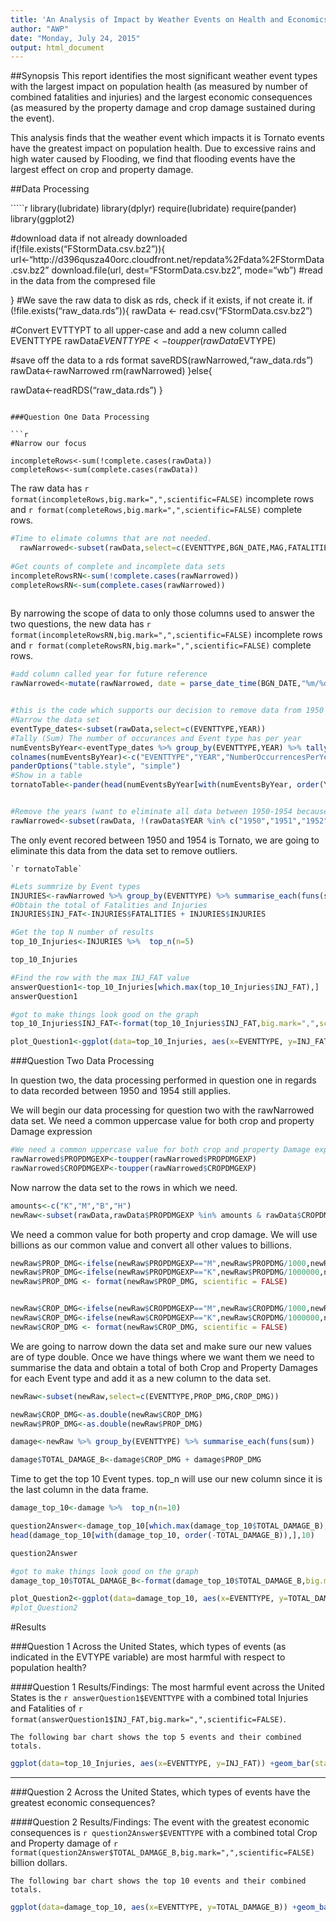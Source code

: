 ---
title: 'An Analysis of Impact by Weather Events on Health and Economics'
author: "AWP"
date: "Monday, July 24, 2015"
output: html_document
---

##Synopsis
This report identifies the most significant weather event types with the largest impact on population health (as measured by number of combined fatalities and injuries) and the largest economic consequences (as measured by the  property damage and crop damage sustained during the event). 

This analysis finds that the weather event which impacts it is Tornato events have the greatest impact on population health. Due to excessive rains and high water caused by Flooding, we find that flooding events have the largest effect on crop and property damage.

##Data Processing



`````{r download_data_and_load_data,warning=FALSE,message=FALSE}
library(lubridate)
library(dplyr)
require(lubridate)
require(pander)
library(ggplot2)

#download data if not already downloaded
if(!file.exists("FStormData.csv.bz2")){
  url<-"http://d396qusza40orc.cloudfront.net/repdata%2Fdata%2FStormData.csv.bz2"
  download.file(url, dest="FStormData.csv.bz2", mode="wb") 
  #read in the data from the compresed file
  
}
#We save the raw data to disk as rds, check if it exists, if not create it.
if (!file.exists("raw_data.rds")){
   rawData <- read.csv("FStormData.csv.bz2")
  
  #Convert EVTTYPT to all upper-case and add a new column called EVENTTYPE
  rawData$EVENTTYPE<-toupper(rawData$EVTYPE)
  
  #save off the data to a rds format
  saveRDS(rawNarrowed,"raw_data.rds")
  rawData<-rawNarrowed
  rm(rawNarrowed)
}else{
 
  rawData<-readRDS("raw_data.rds")
}
```

###Question One Data Processing

```{r raw_counts}
#Narrow our focus

incompleteRows<-sum(!complete.cases(rawData))
completeRows<-sum(complete.cases(rawData))

```
The raw data has `r format(incompleteRows,big.mark=",",scientific=FALSE)` incomplete rows and `r format(completeRows,big.mark=",",scientific=FALSE)` complete rows. 


```{r narrow_scope}
#Time to elimate columns that are not needed.
  rawNarrowed<-subset(rawData,select=c(EVENTTYPE,BGN_DATE,MAG,FATALITIES,INJURIES,PROPDMG,PROPDMGEXP,CROPDMG,CROPDMGEXP,WFO))
 
#Get counts of complete and incomplete data sets
incompleteRowsRN<-sum(!complete.cases(rawNarrowed))
completeRowsRN<-sum(complete.cases(rawNarrowed))
 

```
    
By narrowing the scope of data to only those columns used to answer the two questions, the new data has `r format(incompleteRowsRN,big.mark=",",scientific=FALSE)` incomplete rows and `r format(completeRowsRN,big.mark=",",scientific=FALSE)` complete rows.     
  
```{r question_one_analysis1}
#add column called year for future reference
rawNarrowed<-mutate(rawNarrowed, date = parse_date_time(BGN_DATE,"%m/%d/%y %H%M%S"),YEAR = year(date))


#this is the code which supports our decision to remove data from 1950 - 1954.
#Narrow the data set
eventType_dates<-subset(rawData,select=c(EVENTTYPE,YEAR)) 
#Tally (Sum) The number of occurances and Event type has per year
numEventsByYear<-eventType_dates %>% group_by(EVENTTYPE,YEAR) %>% tally()
colnames(numEventsByYear)<-c("EVENTTYPE","YEAR","NumberOccurrencesPerYear")
panderOptions("table.style", "simple")
#Show in a table
tornatoTable<-pander(head(numEventsByYear[with(numEventsByYear, order(YEAR)),],10))


#Remove the years (want to eliminate all data between 1950-1954 because they only recored one Event type during that time)
rawNarrowed<-subset(rawData, !(rawData$YEAR %in% c("1950","1951","1952","1953","1954")),select=c(EVENTTYPE,YEAR,MAG,FATALITIES,INJURIES,PROPDMG,PROPDMGEXP,CROPDMG,CROPDMGEXP,WFO))


```


The only event recored between 1950 and 1954 is Tornato, we are going to eliminate this data from the data set to remove outliers.


    `r tornatoTable`


```{r question_one_analysis2,fig.width=10}
#Lets summrize by Event types
INJURIES<-rawNarrowed %>% group_by(EVENTTYPE) %>% summarise_each(funs(sum),vars=c(-YEAR,-MAG,-WFO,-PROPDMGEXP,-PROPDMG,-CROPDMG,-CROPDMGEXP))
#Obtain the total of Fatalities and Injuries
INJURIES$INJ_FAT<-INJURIES$FATALITIES + INJURIES$INJURIES

#Get the top N number of results
top_10_Injuries<-INJURIES %>%  top_n(n=5)

top_10_Injuries

#Find the row with the max INJ_FAT value
answerQuestion1<-top_10_Injuries[which.max(top_10_Injuries$INJ_FAT),]
answerQuestion1

#got to make things look good on the graph
top_10_Injuries$INJ_FAT<-format(top_10_Injuries$INJ_FAT,big.mark=",",scientific=FALSE)

plot_Question1<-ggplot(data=top_10_Injuries, aes(x=EVENTTYPE, y=INJ_FAT)) +geom_bar(stat="identity")+theme(axis.text.x=element_text(angle=90,hjust=1,vjust=0.5))

```

###Question Two Data Processing

In question two, the data processing performed in question one in regards to data recorded between 1950 and 1954 still applies.

We will begin our data processing for question two with the rawNarrowed data set. We need a common uppercase value for both crop and property Damage expression

```{r question_two_analysis1}
#We need a common uppercase value for both crop and property Damage expression
rawNarrowed$PROPDMGEXP<-toupper(rawNarrowed$PROPDMGEXP)
rawNarrowed$CROPDMGEXP<-toupper(rawNarrowed$CROPDMGEXP)
```

Now narrow the data set to the rows in which we need.

```{r question_two_analysis2}
amounts<-c("K","M","B","H")
newRaw<-subset(rawData,rawData$PROPDMGEXP %in% amounts & rawData$CROPDMGEXP %in% amounts,select=c(EVENTTYPE,PROPDMG,PROPDMGEXP,CROPDMG,CROPDMGEXP) )


```

We need a common value for both property and crop damage. We will use billions as our common value and convert all other values to billions.

```{r question_two_analysis3}

newRaw$PROP_DMG<-ifelse(newRaw$PROPDMGEXP=="M",newRaw$PROPDMG/1000,newRaw$PROPDMG) 
newRaw$PROP_DMG<-ifelse(newRaw$PROPDMGEXP=="K",newRaw$PROPDMG/1000000,newRaw$PROP_DMG)  
newRaw$PROP_DMG <- format(newRaw$PROP_DMG, scientific = FALSE)


newRaw$CROP_DMG<-ifelse(newRaw$CROPDMGEXP=="M",newRaw$CROPDMG/1000,newRaw$CROPDMG) 
newRaw$CROP_DMG<-ifelse(newRaw$CROPDMGEXP=="K",newRaw$CROPDMG/1000000,newRaw$CROP_DMG)  
newRaw$CROP_DMG <- format(newRaw$CROP_DMG, scientific = FALSE)

```

We are going to narrow down the data set and make sure our new values are of type double. Once we have things where we want them we need to summarise the data and obtain a total of both Crop and Property Damages for each Event type and add it as a new column to the data set.


```{r question_two_analysis4}
newRaw<-subset(newRaw,select=c(EVENTTYPE,PROP_DMG,CROP_DMG))

newRaw$CROP_DMG<-as.double(newRaw$CROP_DMG)
newRaw$PROP_DMG<-as.double(newRaw$PROP_DMG)

damage<-newRaw %>% group_by(EVENTTYPE) %>% summarise_each(funs(sum))

damage$TOTAL_DAMAGE_B<-damage$CROP_DMG + damage$PROP_DMG
```

Time to get the top 10 Event types. top_n will use our new column since it is the last column in the data frame.

```{r question_two_analysis5}

damage_top_10<-damage %>%  top_n(n=10)

question2Answer<-damage_top_10[which.max(damage_top_10$TOTAL_DAMAGE_B),]
head(damage_top_10[with(damage_top_10, order(-TOTAL_DAMAGE_B)),],10)

question2Answer

#got to make things look good on the graph
damage_top_10$TOTAL_DAMAGE_B<-format(damage_top_10$TOTAL_DAMAGE_B,big.mark=",",scientific=FALSE)

plot_Question2<-ggplot(data=damage_top_10, aes(x=EVENTTYPE, y=TOTAL_DAMAGE_B)) +geom_bar(stat="identity")+theme(axis.text.x=element_text(angle=90,hjust=1,vjust=0.5))
#plot_Question2


```


#Results

###Question 1
    Across the United States, which types of events (as indicated in the EVTYPE variable) are most harmful with respect to population health?
    
    
####Question 1 Results/Findings:
    The most harmful event across the United States is the `r answerQuestion1$EVENTTYPE` with a combined total Injuries and Fatalities of `r format(answerQuestion1$INJ_FAT,big.mark=",",scientific=FALSE)`.

    The following bar chart shows the top 5 events and their combined totals.
```{r question_one_answer,echo=FALSE,fig.width=10}
ggplot(data=top_10_Injuries, aes(x=EVENTTYPE, y=INJ_FAT)) +geom_bar(stat="identity")+theme(axis.text.x=element_text(angle=90,hjust=1,vjust=0.5))+labs(x="Event Types",y="Total Injuries and Fatalities", title="Most Harmful Events")
```
<hr>
###Question 2
    Across the United States, which types of events have the greatest economic consequences?
    
    
####Question 2 Results/Findings:
    The event with the greatest economic consequences is `r question2Answer$EVENTTYPE` with a combined total Crop and Property damage of `r format(question2Answer$TOTAL_DAMAGE_B,big.mark=",",scientific=FALSE)` billion dollars.

    The following bar chart shows the top 10 events and their combined totals.
    
```{r question_two_answer, echo=FALSE, fig.width=10}
ggplot(data=damage_top_10, aes(x=EVENTTYPE, y=TOTAL_DAMAGE_B)) +geom_bar(stat="identity")+theme(axis.text.x=element_text(angle=90,hjust=1,vjust=0.5))+labs(x="Event Types",y="Billions of dollars", title="Crop and Property Damage")

```

